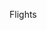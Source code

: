 
<Metatags
  title="Flight seat picker | May 14 | CSS Grid a day"
  description="An example of using CSS grid every day, from May 1–31st, 2019."
  thumbnail="https://cssgrid31.brett.cool/opengraph/may-14.png"
  url="https://cssgrid31.brett.cool"
  pathname="/may-14"
/>

<Application />

<Footer date={14} prev={true}>

Flights
</Footer>
